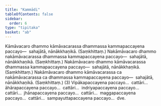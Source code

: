 ```yaml
---
title: "Kammādi"
tableOfContents: false
sidebar:
  order: 6
type: "tipitaka"
basket: "ab"
---
```



<DynamicBreadcrumb />

<Division number="216">

<Paragraph number="4565">
Kāmāvacaro dhammo kāmāvacarassa dhammassa kammapaccayena paccayo—  sahajātā, nānākkhaṇikā. (Saṃkhittaṃ.)
</Paragraph>

<Paragraph number="4566">
Nakāmāvacaro dhammo nakāmāvacarassa dhammassa kammapaccayena paccayo—  sahajātā, nānākkhaṇikā. (Saṃkhittaṃ.) Nakāmāvacaro dhammo kāmāvacarassa dhammassa kammapaccayena paccayo—  sahajātā, nānākkhaṇikā. (Saṃkhittaṃ.) Nakāmāvacaro dhammo kāmāvacarassa ca nakāmāvacarassa ca dhammassa kammapaccayena paccayo—  sahajātā, nānākkhaṇikā. (Saṃkhittaṃ.) (3)
</Paragraph>

<Paragraph number="4567">
Vipākapaccayena paccayo…  cattāri…  āhārapaccayena paccayo…  cattāri…  indriyapaccayena paccayo…  cattāri…  jhānapaccayena paccayo…  cattāri…  maggapaccayena paccayo…  cattāri…  sampayuttapaccayena paccayo…  dve.
</Paragraph>
</Division>